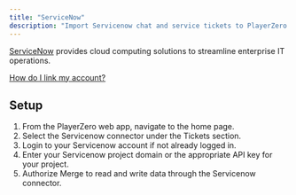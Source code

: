 ```yaml
---
title: "ServiceNow"
description: "Import Servicenow chat and service tickets to PlayerZero to measure the customer impact of your code."
---
```


[ServiceNow](https://www.servicenow.com/) provides cloud computing solutions to streamline enterprise IT operations.

[How do I link my account?](https://help.merge.dev/en/articles/8590199-servicenow-how-do-i-link-my-account)

<Snippet file="ticketing-connector.mdx" />

<Snippet file="ticketing-permissions.mdx" />

## Setup
1. From the PlayerZero web app, navigate to the home page.
2. Select the Servicenow connector under the Tickets section.
3. Login to your Servicenow account if not already logged in.
4. Enter your Servicenow project domain or the appropriate API key for your project.
5. Authorize Merge to read and write data through the Servicenow connector.